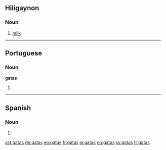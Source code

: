 ==Hiligaynon==

===Noun===
{{infl|hil|noun}}

#[[milk]]

----

==Portuguese==

===Noun===
'''gatas''' {{f}}

# {{pt-noun form of|[[gato]]|f|pl}}

----

==Spanish==

===Noun===
{{infl|es|noun form|g=f|g2=p}}

# {{plural of|[[gata]]|lang=Spanish|nocat=1}}

[[ast:gatas]]
[[de:gatas]]
[[eo:gatas]]
[[fr:gatas]]
[[io:gatas]]
[[no:gatas]]
[[sv:gatas]]
[[tr:gatas]]